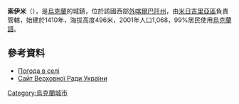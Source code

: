 {{coord|48|34|20|N|23|27|39|E|scale:100000|display=title}}

'''索伊米'''（{{lang-uk|Сойми}}），是[[烏克蘭|烏克蘭]]的城鎮，位於該國西部[[外喀爾巴阡州|外喀爾巴阡州]]，由[[米日吉里亞區|米日吉里亞區]]負責管轄，始建於1410年，海拔高度496米，2001年人口1,068，99%居民使用[[烏克蘭語|烏克蘭語]]。

==參考資料==
*[http://weather.in.ua/ua/zakarpatskaja/24344 Погода в селі] {{Wayback|url=http://weather.in.ua/ua/zakarpatskaja/24344 |date=20111221144807 }}
*[http://gska2.rada.gov.ua/pls/z7502/A005?rf7571=11326 Сайт Верховної Ради України]{{dead link|date=2018年1月 |bot=InternetArchiveBot |fix-attempted=yes }}

{{Ukraine-geo-stub}}
[[Category:烏克蘭城市|Category:烏克蘭城市]]